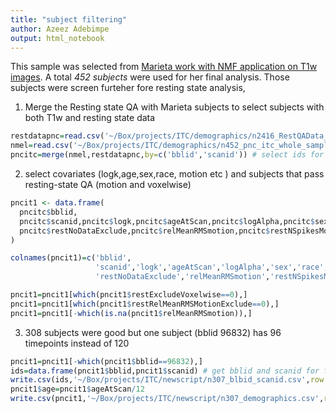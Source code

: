 ```yaml
---
title: "subject filtering"
author: Azeez Adebimpe 
output: html_notebook
---
```


This sample was selected from [ Marieta work with NMF application on  T1w images ](https://github.com/PennBBL/pehlivanovaPncItcScripts). A total *452 subjects* were used for her final analysis. Those subjects were screen furteher fore resting state analysis,

1. Merge the Resting state QA with Marieta subjects to select subjects with both T1w and resting state data 

```r
restdatapnc=read.csv('~/Box/projects/ITC/demographics/n2416_RestQAData_20170714.csv') # pnc QA
nmel=read.csv('~/Box/projects/ITC/demographics/n452_pnc_itc_whole_sample_20160825.csv') # Marieta subbjecct 
pncitc=merge(nmel,restdatapnc,by=c('bblid','scanid')) # select ids for  
```



2. select covariates (logk,age,sex,race, motion etc ) and subjects that pass resting-state QA (motion and voxelwise)
```r
pncit1 <- data.frame(
  pncitc$bblid,
  pncitc$scanid,pncitc$logk,pncitc$ageAtScan,pncitc$logAlpha,pncitc$sex,pncitc$race,pncitc$race2,pncitc$restExclude,pncitc$restExcludeVoxelwise,
  pncitc$restNoDataExclude,pncitc$relMeanRMSmotion,pncitc$restNSpikesMotion,pncitc$restNSpikesMotionExclude,pncitc$restRelMeanRMSMotionExclude
)

colnames(pncit1)=c('bblid',
                   'scanid','logk','ageAtScan','logAlpha','sex','race','race2','restExclude','restExcludeVoxelwise',
                   'restNoDataExclude','relMeanRMSmotion','restNSpikesMotion','restNSpikesMotionExclude','restRelMeanRMSMotionExclude')

pncit1=pncit1[which(pncit1$restExcludeVoxelwise==0),]
pncit1=pncit1[which(pncit1$restRelMeanRMSMotionExclude==0),]
pncit1=pncit1[-which(is.na(pncit1$relMeanRMSmotion)),]
```


3. 308 subjects were good but one subject (bblid 96832) has 96 timepoints instead of 120

```r
pncit1=pncit1[-which(pncit1$bblid==96832),]
ids=data.frame(pncit1$bblid,pncit1$scanid) # get bblid and scanid for futher analyis 
write.csv(ids,'~/Box/projects/ITC/newscript/n307_blbid_scanid.csv',row.names = FALSE,quote = FALSE)
pncit1$age=pncit1$ageAtScan/12
write.csv(pncit1,'~/Box/projects/ITC/newscript/n307_demographics.csv',row.names = FALSE,quote = FALSE)

```



